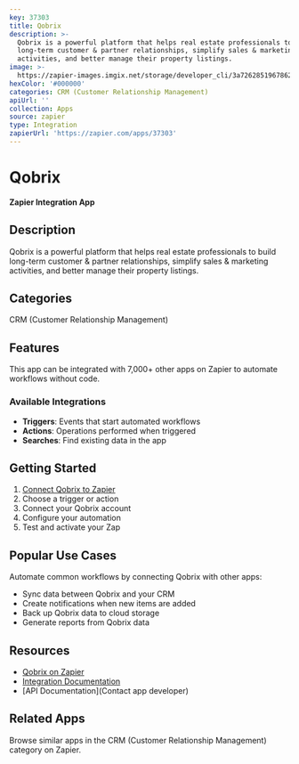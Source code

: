 ```yaml
---
key: 37303
title: Qobrix
description: >-
  Qobrix is a powerful platform that helps real estate professionals to build
  long-term customer & partner relationships, simplify sales & marketing
  activities, and better manage their property listings.
image: >-
  https://zapier-images.imgix.net/storage/developer_cli/3a726285196786287a42211743eaf2e5.png?auto=format%2Ccompress&ixlib=python-3.0.0&q=50
hexColor: '#000000'
categories: CRM (Customer Relationship Management)
apiUrl: ''
collection: Apps
source: zapier
type: Integration
zapierUrl: 'https://zapier.com/apps/37303'
---
```

# Qobrix

**Zapier Integration App**

## Description

Qobrix is a powerful platform that helps real estate professionals to build long-term customer & partner relationships, simplify sales & marketing activities, and better manage their property listings.

## Categories

CRM (Customer Relationship Management)

## Features

This app can be integrated with 7,000+ other apps on Zapier to automate workflows without code.

### Available Integrations

- **Triggers**: Events that start automated workflows
- **Actions**: Operations performed when triggered
- **Searches**: Find existing data in the app

## Getting Started

1. [Connect Qobrix to Zapier](https://zapier.com/apps/37303)
2. Choose a trigger or action
3. Connect your Qobrix account
4. Configure your automation
5. Test and activate your Zap

## Popular Use Cases

Automate common workflows by connecting Qobrix with other apps:

- Sync data between Qobrix and your CRM
- Create notifications when new items are added
- Back up Qobrix data to cloud storage
- Generate reports from Qobrix data

## Resources

- [Qobrix on Zapier](https://zapier.com/apps/37303)
- [Integration Documentation](https://zapier.com/apps/37303/integrations)
- [API Documentation](Contact app developer)

## Related Apps

Browse similar apps in the CRM (Customer Relationship Management) category on Zapier.
